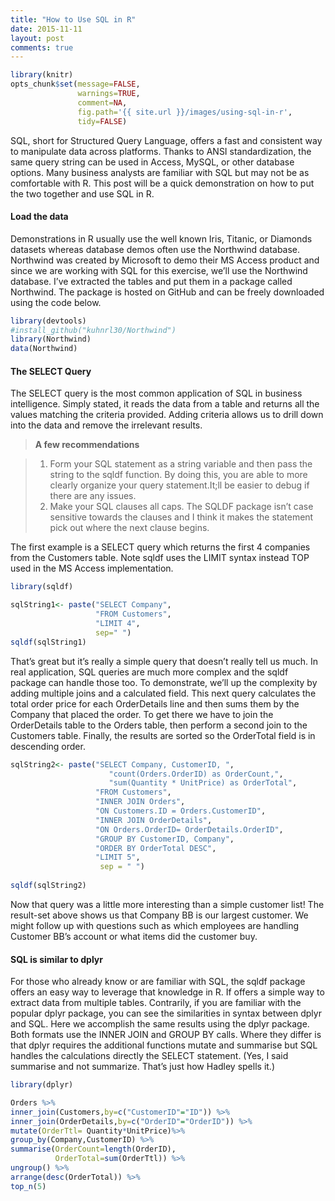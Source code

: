 ```yaml
---
title: "How to Use SQL in R"
date: 2015-11-11
layout: post
comments: true
---
```


```r
library(knitr)  
opts_chunk$set(message=FALSE,  
               warnings=TRUE,  
               comment=NA,  
               fig.path='{{ site.url }}/images/using-sql-in-r',
               tidy=FALSE)
```

SQL, short for Structured Query Language, offers a fast and consistent way to manipulate data across platforms. Thanks to ANSI standardization, the same query string can be used in Access, MySQL, or other database options. Many business analysts are familiar with SQL but may not be as comfortable with R. This post will be a quick demonstration on how to put the two together and use SQL in R. 

#### Load the data 
Demonstrations in R usually use the well known Iris, Titanic, or Diamonds datasets whereas database demos often use the Northwind database.  Northwind was created by Microsoft to demo their MS Access product and since we are working with SQL for this exercise, we'll use the Northwind database. I've extracted the tables and put them in a package called Northwind. The package is hosted on GitHub and can be freely downloaded using the code below.

```r
library(devtools)
#install_github("kuhnrl30/Northwind")
library(Northwind)   
data(Northwind)  
```
 
#### The SELECT Query 
The SELECT query is the most common application of SQL in business intelligence. Simply stated, it reads the data from a table and returns all the values matching the criteria provided. Adding criteria allows us to drill down into the data and remove the irrelevant results. 

>**A few recommendations**  

>1. Form your SQL statement as a string variable and then pass the string to the sqldf function. By doing this, you are able to more clearly organize your query statement.It;ll be easier to debug if there are any issues. 
>2. Make your SQL clauses all caps. The SQLDF package isn't case sensitive towards the clauses and I think it makes the statement pick out where the next clause begins.
> 

The first example is a SELECT query which returns the first 4 companies from the Customers table. Note sqldf uses the LIMIT syntax instead TOP used in the MS Access implementation. 

```r
library(sqldf)   

sqlString1<- paste("SELECT Company",  
                   "FROM Customers",  
                   "LIMIT 4",  
                   sep=" ")  
sqldf(sqlString1)
```  
    
    
That's great but it's really a simple query that doesn't really tell us much. In real application, SQL queries are much more complex and the sqldf package can handle those too. To demonstrate, we'll up the complexity by adding multiple joins and a calculated field. This next query calculates the total order price for each OrderDetails line and then sums them by the Company that placed the order. To get there we have to join the OrderDetails table to the Orders table, then perform a second join to the Customers table. Finally, the results are sorted so the OrderTotal field is in descending order.

```r
sqlString2<- paste("SELECT Company, CustomerID, ",  
                      "count(Orders.OrderID) as OrderCount,",  
                      "sum(Quantity * UnitPrice) as OrderTotal",   
                   "FROM Customers",   
                   "INNER JOIN Orders",  
                   "ON Customers.ID = Orders.CustomerID",  
                   "INNER JOIN OrderDetails",  
                   "ON Orders.OrderID= OrderDetails.OrderID",  
                   "GROUP BY CustomerID, Company",   
                   "ORDER BY OrderTotal DESC",   
                   "LIMIT 5",  
                    sep = " ")  
                    
sqldf(sqlString2)
```
  
    
Now that query was a little more interesting than a simple customer list! The result-set above shows us that Company BB is our largest customer. We might follow up with questions such as which employees are handling Customer BB's account or what items did the customer buy. 

#### SQL is similar to dplyr 
For those who already know or are familiar with SQL, the sqldf package offers an easy way to leverage that knowledge in R. If offers a simple way to extract data from multiple tables. Contrarily, if you are familiar with the popular dplyr package, you can see the similarities in syntax between dplyr and SQL. Here we accomplish the same results using the dplyr package. Both formats use the INNER JOIN and GROUP BY calls. Where they differ is that dplyr requires the additional functions mutate and summarise but SQL handles the calculations directly the SELECT statement.  (Yes, I said summarise and not summarize. That's just how Hadley spells it.)

```r
library(dplyr)

Orders %>%
inner_join(Customers,by=c("CustomerID"="ID")) %>%
inner_join(OrderDetails,by=c("OrderID"="OrderID")) %>%
mutate(OrderTtl= Quantity*UnitPrice)%>%
group_by(Company,CustomerID) %>%
summarise(OrderCount=length(OrderID),
          OrderTotal=sum(OrderTtl)) %>%
ungroup() %>%
arrange(desc(OrderTotal)) %>%
top_n(5)
```

